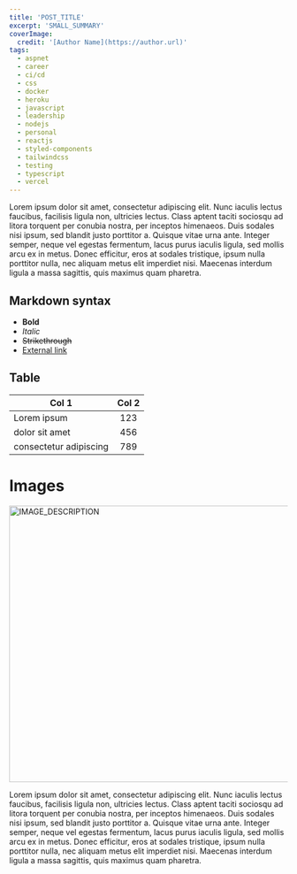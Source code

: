 ```yaml
---
title: 'POST_TITLE'
excerpt: 'SMALL_SUMMARY'
coverImage:
  credit: '[Author Name](https://author.url)'
tags:
  - aspnet
  - career
  - ci/cd
  - css
  - docker
  - heroku
  - javascript
  - leadership
  - nodejs
  - personal
  - reactjs
  - styled-components
  - tailwindcss
  - testing
  - typescript
  - vercel
---
```


Lorem ipsum dolor sit amet, consectetur adipiscing elit.
Nunc iaculis lectus faucibus, facilisis ligula non, ultricies lectus.
Class aptent taciti sociosqu ad litora torquent per conubia nostra, per inceptos himenaeos.
Duis sodales nisi ipsum, sed blandit justo porttitor a.
Quisque vitae urna ante. Integer semper, neque vel egestas fermentum, lacus purus iaculis ligula, sed mollis arcu ex in metus.
Donec efficitur, eros at sodales tristique, ipsum nulla porttitor nulla, nec aliquam metus elit imperdiet nisi.
Maecenas interdum ligula a massa sagittis, quis maximus quam pharetra.

## Markdown syntax

- **Bold**
- _Italic_
- ~~Strikethrough~~
- [External link](https://mersocarlin.com/)

## Table

| Col 1                  | Col 2 |
| ---------------------- | :---: |
| Lorem ipsum            |  123  |
| dolor sit amet         |  456  |
| consectetur adipiscing |  789  |

# Images

<Img
  alt="IMAGE_DESCRIPTION"
  height="500"
  src="/assets/blog/blog-post-placeholder.jpg"
  title="IMAGE_DESCRIPTION"
  width="1000"
/>

Lorem ipsum dolor sit amet, consectetur adipiscing elit.
Nunc iaculis lectus faucibus, facilisis ligula non, ultricies lectus.
Class aptent taciti sociosqu ad litora torquent per conubia nostra, per inceptos himenaeos.
Duis sodales nisi ipsum, sed blandit justo porttitor a.
Quisque vitae urna ante. Integer semper, neque vel egestas fermentum, lacus purus iaculis ligula, sed mollis arcu ex in metus.
Donec efficitur, eros at sodales tristique, ipsum nulla porttitor nulla, nec aliquam metus elit imperdiet nisi.
Maecenas interdum ligula a massa sagittis, quis maximus quam pharetra.
